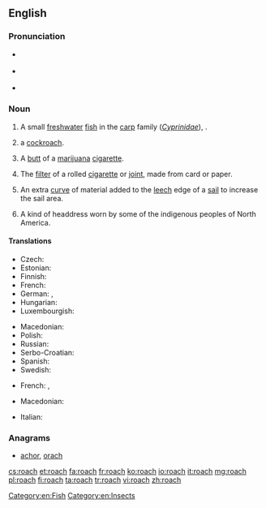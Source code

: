 ==English==
{{wikipedia|Roach}}

===Pronunciation===
* {{a|RP}} {{IPA|/ɹəʊtʃ/}}
* {{a|US}} {{IPA|/ɹoʊtʃ/}}
* {{rhymes|əʊtʃ}}

===Noun===
{{en-noun|es}}

# A small [[freshwater]] [[fish]] in the [[carp]] family (''[[Cyprinidae]]''), {{taxlink|Rutilus rutilus|species}}.
# {{context|US|lang=en}} a [[cockroach]].
# {{context|US|slang|smoking|lang=en}} A [[butt]] of a [[marijuana]] [[cigarette]].
# {{context|UK|slang|smoking|lang=en}} The [[filter]] of a rolled [[cigarette]] or [[joint]], made from card or paper.
# {{context|nautical|lang=en}} An extra [[curve]] of material added to the [[leech]] edge of a [[sail]] to increase the sail area.
# A kind of headdress worn by some of the indigenous peoples of North America.

====Translations====
{{trans-top|''Rutilus rutilus''}}
* Czech: {{t+|cs|plotice|f}}
* Estonian: {{t-|et|särg}}
* Finnish: {{t+|fi|särki}}
* French: {{t+|fr|gardon|m}}
* German: {{t-|de|Plötze|f}}, {{t-|de|Rotauge|n}}
* Hungarian: {{t-|hu|bodorka}}
* Luxembourgish: {{t-|lb|Routa|n}}
{{trans-mid}}
* Macedonian: {{t-|mk|црвеноперка|f|tr=crvenopérka}}
* Polish: {{t+|pl|płoć|f}}
* Russian: {{t+|ru|плотва|f|tr=plotvá|sc=Cyrl}}
* Serbo-Croatian: {{t-|sh|bodorka|f}}
* Spanish: {{t-|es|leucisco|m}}
* Swedish: {{t+|sv|mört|c}}
{{trans-bottom}}

{{trans-top|slang: butt of a marijuana cigarette}}
* French: {{t+|fr|cul|m}}, {{t-|fr|cul de joint|m}}
{{trans-mid}}
* Macedonian: {{t-|mk|фас|m|tr=fas}}
{{trans-bottom}}

{{trans-see|US: cockroach|cockroach}}

{{trans-top|nautical: curve in the bottom of a sail}}
* Italian: {{t-|it|allunamento|m}}
{{trans-mid}}
{{trans-bottom}}

===Anagrams===
* [[achor#English|achor]], [[orach#English|orach]]

[[Category:en:Fish]]
[[Category:en:Insects]]

[[cs:roach]]
[[et:roach]]
[[fa:roach]]
[[fr:roach]]
[[ko:roach]]
[[io:roach]]
[[it:roach]]
[[mg:roach]]
[[pl:roach]]
[[fi:roach]]
[[ta:roach]]
[[tr:roach]]
[[vi:roach]]
[[zh:roach]]